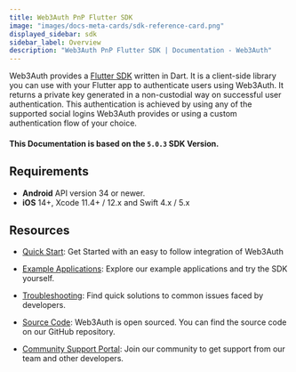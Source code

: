 ```yaml
---
title: Web3Auth PnP Flutter SDK
image: "images/docs-meta-cards/sdk-reference-card.png"
displayed_sidebar: sdk
sidebar_label: Overview
description: "Web3Auth PnP Flutter SDK | Documentation - Web3Auth"
---
```


Web3Auth provides a [Flutter SDK](https://github.com/Web3Auth/web3auth-flutter-sdk) written in Dart.
It is a client-side library you can use with your Flutter app to authenticate users using Web3Auth.
It returns a private key generated in a non-custodial way on successful user authentication. This
authentication is achieved by using any of the supported social logins Web3Auth provides or using a
custom authentication flow of your choice.

#### This Documentation is based on the `5.0.3` SDK Version.

## Requirements

- **Android** API version 34 or newer.
- **iOS** 14+, Xcode 11.4+ / 12.x and Swift 4.x / 5.x

## Resources

- [Quick Start](/quick-start?product=PNP&sdk=PNP_FLUTTER&framework=ANDROID&stepIndex=1&stepIndex=0):
  Get Started with an easy to follow integration of Web3Auth

- [Example Applications](/examples?product=Plug+and+Play&sdk=Plug+and+Play+Flutter+SDK): Explore our
  example applications and try the SDK yourself.

- [Troubleshooting](/troubleshooting): Find quick solutions to common issues faced by developers.

- [Source Code](https://github.com/Web3Auth/web3auth-flutter-sdk/): Web3Auth is open sourced. You
  can find the source code on our GitHub repository.

- [Community Support Portal](https://web3auth.io/community/c/help-pnp/pnp-flutter/18): Join our
  community to get support from our team and other developers.
